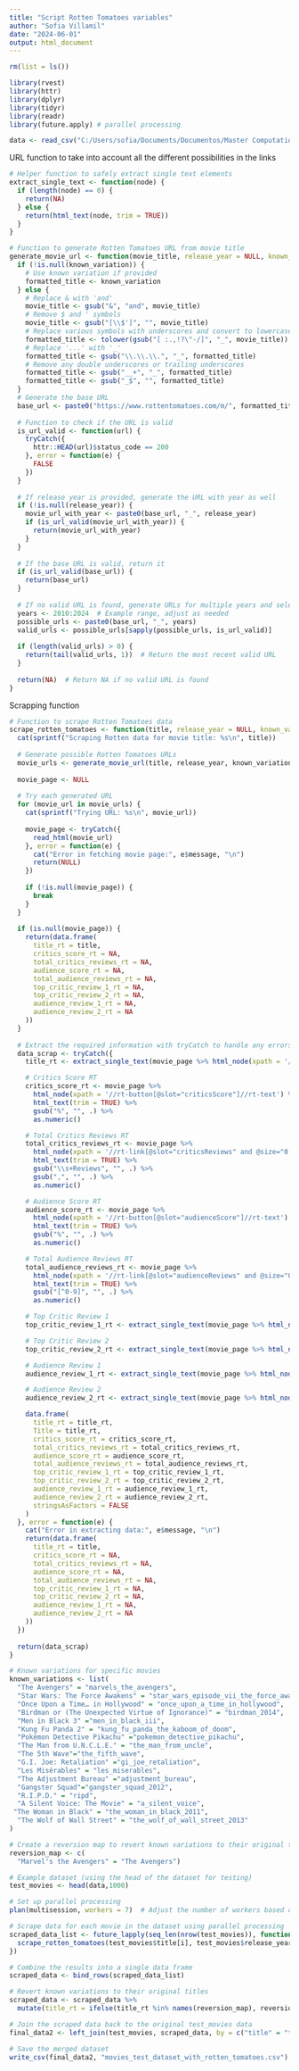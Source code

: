 ```yaml
---
title: "Script Rotten Tomatoes variables"
author: "Sofia Villamil"
date: "2024-06-01"
output: html_document
---
```


```r
rm(list = ls())
```

```r
library(rvest)
library(httr)
library(dplyr)
library(tidyr)
library(readr)
library(future.apply) # parallel processing
```

```r
data <- read_csv("C:/Users/sofia/Documents/Documentos/Master Computational Social Sciences/TFM/Master Thesis/Scrapping/movies_final_dataset_test.csv",show_col_types = FALSE)
```

URL function to take into account all the different possibilities in the links 

```r
# Helper function to safely extract single text elements
extract_single_text <- function(node) {
  if (length(node) == 0) {
    return(NA)
  } else {
    return(html_text(node, trim = TRUE))
  }
}

# Function to generate Rotten Tomatoes URL from movie title
generate_movie_url <- function(movie_title, release_year = NULL, known_variation = NULL) {
  if (!is.null(known_variation)) {
    # Use known variation if provided
    formatted_title <- known_variation
  } else {
    # Replace & with 'and'
    movie_title <- gsub("&", "and", movie_title)
    # Remove $ and ' symbols
    movie_title <- gsub("[\\$']", "", movie_title)
    # Replace various symbols with underscores and convert to lowercase
    formatted_title <- tolower(gsub("[ :.,!?\"-/]", "_", movie_title))
    # Replace '...' with '_'
    formatted_title <- gsub("\\.\\.\\.", "_", formatted_title)
    # Remove any double underscores or trailing underscores
    formatted_title <- gsub("__+", "_", formatted_title)
    formatted_title <- gsub("_$", "", formatted_title)
  }
  # Generate the base URL
  base_url <- paste0("https://www.rottentomatoes.com/m/", formatted_title)
  
  # Function to check if the URL is valid
  is_url_valid <- function(url) {
    tryCatch({
      httr::HEAD(url)$status_code == 200
    }, error = function(e) {
      FALSE
    })
  }
  
  # If release year is provided, generate the URL with year as well
  if (!is.null(release_year)) {
    movie_url_with_year <- paste0(base_url, "_", release_year)
    if (is_url_valid(movie_url_with_year)) {
      return(movie_url_with_year)
    }
  }
  
  # If the base URL is valid, return it
  if (is_url_valid(base_url)) {
    return(base_url)
  }
  
  # If no valid URL is found, generate URLs for multiple years and select the most recent valid one
  years <- 2010:2024  # Example range, adjust as needed
  possible_urls <- paste0(base_url, "_", years)
  valid_urls <- possible_urls[sapply(possible_urls, is_url_valid)]
  
  if (length(valid_urls) > 0) {
    return(tail(valid_urls, 1))  # Return the most recent valid URL
  }
  
  return(NA)  # Return NA if no valid URL is found
}

```

Scrapping function

```r
# Function to scrape Rotten Tomatoes data
scrape_rotten_tomatoes <- function(title, release_year = NULL, known_variation = NULL) {
  cat(sprintf("Scraping Rotten data for movie title: %s\n", title))
  
  # Generate possible Rotten Tomatoes URLs
  movie_urls <- generate_movie_url(title, release_year, known_variation)
  
  movie_page <- NULL
  
  # Try each generated URL
  for (movie_url in movie_urls) {
    cat(sprintf("Trying URL: %s\n", movie_url))
    
    movie_page <- tryCatch({
      read_html(movie_url)
    }, error = function(e) {
      cat("Error in fetching movie page:", e$message, "\n")
      return(NULL)
    })
    
    if (!is.null(movie_page)) {
      break
    }
  }
  
  if (is.null(movie_page)) {
    return(data.frame(
      title_rt = title,
      critics_score_rt = NA,
      total_critics_reviews_rt = NA,
      audience_score_rt = NA,
      total_audience_reviews_rt = NA,
      top_critic_review_1_rt = NA,
      top_critic_review_2_rt = NA,
      audience_review_1_rt = NA,
      audience_review_2_rt = NA
    ))
  }
  
  # Extract the required information with tryCatch to handle any errors during extraction
  data_scrap <- tryCatch({
    title_rt <- extract_single_text(movie_page %>% html_node(xpath = '//h1[@slot="titleIntro"]//span'))

    # Critics Score RT
    critics_score_rt <- movie_page %>%
      html_node(xpath = '//rt-button[@slot="criticsScore"]//rt-text') %>%
      html_text(trim = TRUE) %>%
      gsub("%", "", .) %>%
      as.numeric()

    # Total Critics Reviews RT
    total_critics_reviews_rt <- movie_page %>%
      html_node(xpath = '//rt-link[@slot="criticsReviews" and @size="0.75"]') %>%
      html_text(trim = TRUE) %>%
      gsub("\\s+Reviews", "", .) %>%  
      gsub(",", "", .) %>%            
      as.numeric()

    # Audience Score RT
    audience_score_rt <- movie_page %>%
      html_node(xpath = '//rt-button[@slot="audienceScore"]//rt-text') %>%
      html_text(trim = TRUE) %>%
      gsub("%", "", .) %>%
      as.numeric()

    # Total Audience Reviews RT
    total_audience_reviews_rt <- movie_page %>%
      html_node(xpath = '//rt-link[@slot="audienceReviews" and @size="0.75"]') %>%
      html_text(trim = TRUE) %>%
      gsub("[^0-9]", "", .) %>%
      as.numeric()

    # Top Critic Review 1
    top_critic_review_1_rt <- extract_single_text(movie_page %>% html_node(xpath = '(//carousel-slider//review-card-critic[@slot="tile"])[1]//rt-text[@slot="content"]'))

    # Top Critic Review 2
    top_critic_review_2_rt <- extract_single_text(movie_page %>% html_node(xpath = '(//carousel-slider//review-card-critic[@slot="tile"])[2]//rt-text[@slot="content"]'))

    # Audience Review 1
    audience_review_1_rt <- extract_single_text(movie_page %>% html_node(xpath = '(//carousel-slider//review-card-audience[@slot="tile"])[1]//rt-text[@slot="content"]'))

    # Audience Review 2
    audience_review_2_rt <- extract_single_text(movie_page %>% html_node(xpath = '(//carousel-slider//review-card-audience[@slot="tile"])[2]//rt-text[@slot="content"]'))

    data.frame(
      title_rt = title_rt,
      Title = title_rt,
      critics_score_rt = critics_score_rt,
      total_critics_reviews_rt = total_critics_reviews_rt,
      audience_score_rt = audience_score_rt,
      total_audience_reviews_rt = total_audience_reviews_rt,
      top_critic_review_1_rt = top_critic_review_1_rt,
      top_critic_review_2_rt = top_critic_review_2_rt,
      audience_review_1_rt = audience_review_1_rt,
      audience_review_2_rt = audience_review_2_rt,
      stringsAsFactors = FALSE
    )
  }, error = function(e) {
    cat("Error in extracting data:", e$message, "\n")
    return(data.frame(
      title_rt = title,
      critics_score_rt = NA,
      total_critics_reviews_rt = NA,
      audience_score_rt = NA,
      total_audience_reviews_rt = NA,
      top_critic_review_1_rt = NA,
      top_critic_review_2_rt = NA,
      audience_review_1_rt = NA,
      audience_review_2_rt = NA
    ))
  })
  
  return(data_scrap)
}

```


```r
# Known variations for specific movies
known_variations <- list(
  "The Avengers" = "marvels_the_avengers",
  "Star Wars: The Force Awakens" = "star_wars_episode_vii_the_force_awakens",
  "Once Upon a Time… in Hollywood" = "once_upon_a_time_in_hollywood",
  "Birdman or (The Unexpected Virtue of Ignorance)" = "birdman_2014",
  "Men in Black 3" ="men_in_black_iii",
  "Kung Fu Panda 2" = "kung_fu_panda_the_kaboom_of_doom",
  "Pokémon Detective Pikachu" ="pokemon_detective_pikachu",
  "The Man from U.N.C.L.E." = "the_man_from_uncle",
  "The 5th Wave"="the_fifth_wave",
  "G.I. Joe: Retaliation" ="gi_joe_retaliation",
  "Les Misérables" = "les_miserables",
  "The Adjustment Bureau" ="adjustment_bureau",
  "Gangster Squad"="gangster_squad_2012",
  "R.I.P.D." = "ripd",
  "A Silent Voice: The Movie" = "a_silent_voice",
 "The Woman in Black" = "the_woman_in_black_2011",
  "The Wolf of Wall Street" = "the_wolf_of_wall_street_2013"
)

# Create a reversion map to revert known variations to their original titles
reversion_map <- c(
  "Marvel's the Avengers" = "The Avengers")

# Example dataset (using the head of the dataset for testing)
test_movies <- head(data,1000)

# Set up parallel processing
plan(multisession, workers = 7)  # Adjust the number of workers based on your CPU

# Scrape data for each movie in the dataset using parallel processing
scraped_data_list <- future_lapply(seq_len(nrow(test_movies)), function(i) {
  scrape_rotten_tomatoes(test_movies$title[i], test_movies$release_year[i], known_variations[[test_movies$title[i]]])
})

# Combine the results into a single data frame
scraped_data <- bind_rows(scraped_data_list)

# Revert known variations to their original titles
scraped_data <- scraped_data %>%
  mutate(title_rt = ifelse(title_rt %in% names(reversion_map), reversion_map[title_rt], title_rt))

# Join the scraped data back to the original test_movies data
final_data2 <- left_join(test_movies, scraped_data, by = c("title" = "title_rt"))
```

```r
# Save the merged dataset
write_csv(final_data2, "movies_test_dataset_with_rotten_tomatoes.csv")
```

